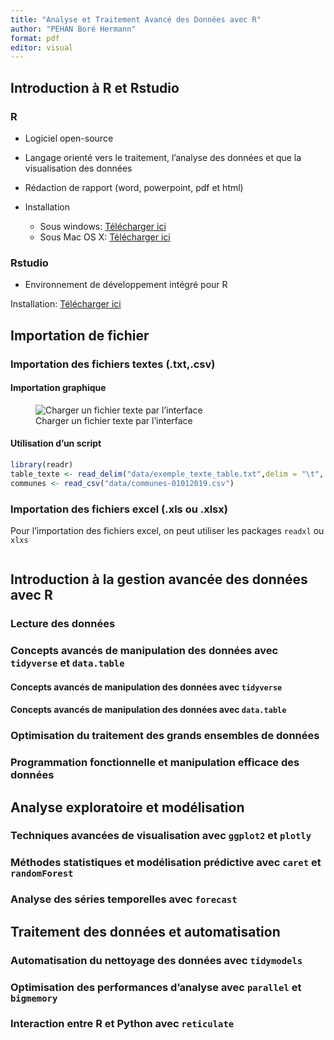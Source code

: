 ```yaml
---
title: "Analyse et Traitement Avancé des Données avec R"
author: "PEHAN Boré Hermann"
format: pdf
editor: visual
---
```


## Introduction à R et Rstudio

### R

-   Logiciel open-source

-   Langage orienté vers le traitement, l'analyse des données et que la visualisation des données

-   Rédaction de rapport (word, powerpoint, pdf et html)

-   Installation

    -   Sous windows: [Télécharger ici](http://cran.r-project.org/bin/windows/base/)
    -   Sous Mac OS X: [Télécharger ici](http://cran.r-project.org/bin/macosx/){style="blue"}

### Rstudio

-   Environnement de développement intégré pour R

Installation: [Télécharger ici](http://www.rstudio.com/products/rstudio/download/)

## Importation de fichier

### Importation des fichiers textes (.txt,.csv)

#### Importation graphique

![Charger un fichier texte par l'interface](images/importation_interface.png){fig-align="center"}

#### Utilisation d'un script

``` r
library(readr)
table_texte <- read_delim("data/exemple_texte_table.txt",delim = "\t", quote ="'")
communes <- read_csv("data/communes-01012019.csv")
```

### Importation des fichiers excel (.xls ou .xlsx)

Pour l'importation des fichiers excel, on peut utiliser les packages `readxl` ou `xlxs`

```         
```

## Introduction à la gestion avancée des données avec R

### Lecture des données

### Concepts avancés de manipulation des données avec `tidyverse` et `data.table`

#### Concepts avancés de manipulation des données avec `tidyverse`

#### Concepts avancés de manipulation des données avec `data.table`

### Optimisation du traitement des grands ensembles de données

### Programmation fonctionnelle et manipulation efficace des données

## Analyse exploratoire et modélisation

### Techniques avancées de visualisation avec `ggplot2` et `plotly`

### Méthodes statistiques et modélisation prédictive avec `caret` et `randomForest`

### Analyse des séries temporelles avec `forecast`

## Traitement des données et automatisation

### Automatisation du nettoyage des données avec `tidymodels`

### Optimisation des performances d’analyse avec `parallel` et `bigmemory`

### Interaction entre R et Python avec `reticulate`
